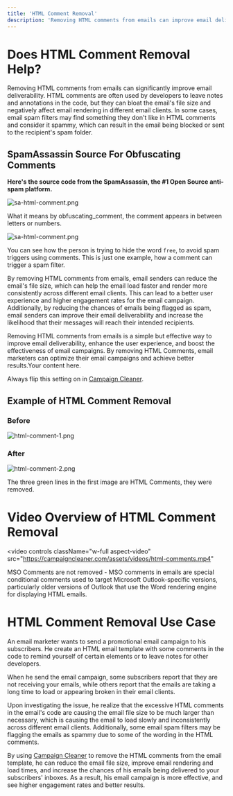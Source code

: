 ```yaml
---
title: 'HTML Comment Removal'
description: 'Removing HTML comments from emails can improve email deliverability, reduce email file size, and enhance email security.'
---
```


# Does HTML Comment Removal Help?
Removing HTML comments from emails can significantly improve email deliverability. HTML comments are often used by developers to leave notes and annotations in the code, but they can bloat the email's file size and negatively affect email rendering in different email clients. In some cases, email spam filters may find something they don't like in HTML comments and consider it spammy, which can result in the email being blocked or sent to the recipient's spam folder.

## SpamAssassin Source For Obfuscating Comments

**Here's the source code from the SpamAssassin, the #1 Open Source anti-spam platform.** 

![sa-html-comment.png](/images/sa-html-comment.png)

What it means by obfuscating_comment, the comment appears in between letters or numbers. 

![sa-html-comment.png](/images/sa-html-comment-2.png)

You can see how the person is trying to hide the word `free`, to avoid spam triggers using comments. This is just one example, how a comment can trigger a spam filter.

By removing HTML comments from emails, email senders can reduce the email's file size, which can help the email load faster and render more consistently across different email clients. This can lead to a better user experience and higher engagement rates for the email campaign. Additionally, by reducing the chances of emails being flagged as spam, email senders can improve their email deliverability and increase the likelihood that their messages will reach their intended recipients.

Removing HTML comments from emails is a simple but effective way to improve email deliverability, enhance the user experience, and boost the effectiveness of email campaigns. By removing HTML  Comments, email marketers can optimize their email campaigns and achieve better results.Your content here. 

Always flip this setting on in [Campaign Cleaner](https://campaigncleaner.com).

## Example of HTML Comment Removal


### Before ###

![html-comment-1.png](/images/html-comment-3.png)

### After ###

![html-comment-2.png](/images/html_comment-4.png)

The three green lines in the first image are HTML Comments, they were removed.


# Video Overview of HTML Comment Removal

<video
  controls
  className="w-full aspect-video"
  src="https://campaigncleaner.com/assets/videos/html-comments.mp4"
></video>

<Info>
MSO Comments are not removed - MSO comments in emails are special conditional comments used to target Microsoft Outlook-specific versions, particularly older versions of Outlook that use the Word rendering engine for displaying HTML emails. 
</Info>


# HTML Comment Removal Use Case
<Note>
An email marketer wants to send a promotional email campaign to his subscribers. He create an HTML email template with some comments in the code to remind yourself of certain elements or to leave notes for other developers.
 
When he send the email campaign, some subscribers report that they are not receiving your emails, while others report that the emails are taking a long time to load or appearing broken in their email clients.
 
Upon investigating the issue, he realize that the excessive HTML comments in the email's code are causing the email file size to be much larger than necessary, which is causing the email to load slowly and inconsistently across different email clients. Additionally, some email spam filters may be flagging the emails as spammy due to some of the wording in the HTML comments.
 
By using [Campaign Cleaner](https://campaigncleaner.com) to remove the HTML comments from the email template, he can reduce the email file size, improve email rendering and load times, and increase the chances of his emails being delivered to your subscribers' inboxes. As a result, his email campaign is more effective, and see higher engagement rates and better results.
</Note>
